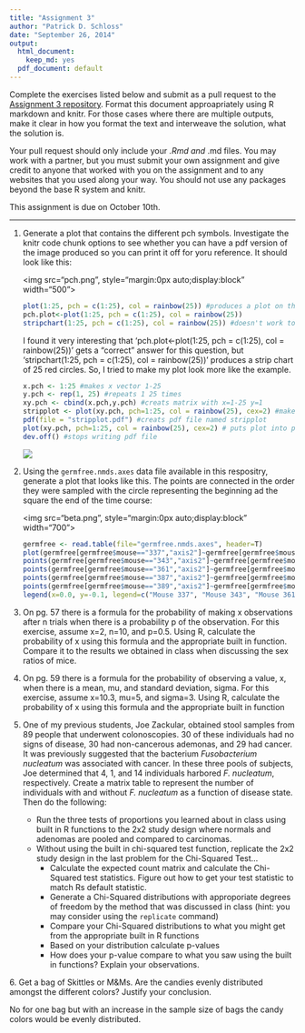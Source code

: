 ```yaml
---
title: "Assignment 3"
author: "Patrick D. Schloss"
date: "September 26, 2014"
output:
  html_document:
    keep_md: yes
  pdf_document: default
---
```


Complete the exercises listed below and submit as a pull request to the [Assignment 3 repository](http://www.github.com/microbialinformatics/assignment03).  Format this document approapriately using R markdown and knitr. For those cases where there are multiple outputs, make it clear in how you format the text and interweave the solution, what the solution is.

Your pull request should only include your *.Rmd and *.md files. You may work with a partner, but you must submit your own assignment and give credit to anyone that worked with you on the assignment and to any websites that you used along your way. You should not use any packages beyond the base R system and knitr.

This assignment is due on October 10th.

------

1.  Generate a plot that contains the different pch symbols. Investigate the knitr code chunk options to see whether you can have a pdf version of the image produced so you can print it off for yoru reference. It should look like this:

    <img src="pch.png", style="margin:0px auto;display:block" width="500">
```r
plot(1:25, pch = c(1:25), col = rainbow(25)) #produces a plot on the diagonal with 25 pch symbols in rainbow colors
pch.plot<-plot(1:25, pch = c(1:25), col = rainbow(25))
stripchart(1:25, pch = c(1:25), col = rainbow(25)) #doesn't work to make plot that looks like Pat's, but is stripchart as opposed to plot
```
I found it very interesting that 'pch.plot<-plot(1:25, pch = c(1:25), col = rainbow(25))' gets a "correct" answer for this question, but 'stripchart(1:25, pch = c(1:25), col = rainbow(25))' produces a strip chart of 25 red circles. So, I tried to make my plot look more like the example.
```r
x.pch <- 1:25 #makes x vector 1-25
y.pch <- rep(1, 25) #repeats 1 25 times
xy.pch <- cbind(x.pch,y.pch) #creats matrix with x=1-25 y=1
stripplot <- plot(xy.pch, pch=1:25, col = rainbow(25), cex=2) #makes a plot that looks like Pat's example
pdf(file = "stripplot.pdf") #creats pdf file named stripplot
plot(xy.pch, pch=1:25, col = rainbow(25), cex=2) # puts plot into pdf
dev.off() #stops writing pdf file
```
<img src=stripplot.pdf>

2.  Using the `germfree.nmds.axes` data file available in this respositry, generate a plot that looks like this. The points are connected in the order they were sampled with the circle representing the beginning ad the square the end of the time course:

    <img src="beta.png", style="margin:0px auto;display:block" width="700">
```r
germfree <- read.table(file="germfree.nmds.axes", header=T)
plot(germfree[germfree$mouse=="337","axis2"]~germfree[germfree$mouse=="337","axis1"], col="black", pch=18, type="l")
points(germfree[germfree$mouse=="343","axis2"]~germfree[germfree$mouse=="343","axis1"], col="blue", pch=19, type="l")
points(germfree[germfree$mouse=="361","axis2"]~germfree[germfree$mouse=="361","axis1"], col="red", pch=20, type="l")
points(germfree[germfree$mouse=="387","axis2"]~germfree[germfree$mouse=="387","axis1"], col="green", pch=20, type="l")
points(germfree[germfree$mouse=="389","axis2"]~germfree[germfree$mouse=="389","axis1"], col="brown", pch=20, type="l")
legend(x=0.0, y=-0.1, legend=c("Mouse 337", "Mouse 343", "Mouse 361", "Mouse 387", "Mouse 389"), col=c("black", "blue", "red", "green", "brown"), lty=1, lwd=2)
```

3.  On pg. 57 there is a formula for the probability of making x observations after n trials when there is a probability p of the observation.  For this exercise, assume x=2, n=10, and p=0.5.  Using R, calculate the probability of x using this formula and the appropriate built in function. Compare it to the results we obtained in class when discussing the sex ratios of mice.


4.  On pg. 59 there is a formula for the probability of observing a value, x, when there is a mean, mu, and standard deviation, sigma.  For this exercise, assume x=10.3, mu=5, and sigma=3.  Using R, calculate the probability of x using this formula and the appropriate built in function


5.  One of my previous students, Joe Zackular, obtained stool samples from 89 people that underwent colonoscopies.  30 of these individuals had no signs of disease, 30 had non-cancerous ademonas, and 29 had cancer.  It was previously suggested that the bacterium *Fusobacterium nucleatum* was associated with cancer.  In these three pools of subjects, Joe determined that 4, 1, and 14 individuals harbored *F. nucleatum*, respectively. Create a matrix table to represent the number of individuals with and without _F. nucleatum_ as a function of disease state.  Then do the following:

    * Run the three tests of proportions you learned about in class using built in R  functions to the 2x2 study design where normals and adenomas are pooled and compared to carcinomas.
    * Without using the built in chi-squared test function, replicate the 2x2 study design in the last problem for the Chi-Squared Test...
      * Calculate the expected count matrix and calculate the Chi-Squared test statistics. Figure out how to get your test statistic to match Rs default statistic.
      *	Generate a Chi-Squared distributions with approporiate degrees of freedom by the method that was discussed in class (hint: you may consider using the `replicate` command)
      * Compare your Chi-Squared distributions to what you might get from the appropriate built in R functions
      * Based on your distribution calculate p-values
      * How does your p-value compare to what you saw using the built in functions? Explain your observations.


6\.  Get a bag of Skittles or M&Ms.  Are the candies evenly distributed amongst the different colors?  Justify your conclusion.

No for one bag but with an increase in the sample size of bags the candy colors would be evenly distributed.
